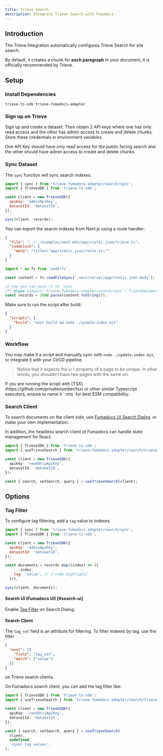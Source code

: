 ```yaml
---
title: Trieve Search
description: Integrate Trieve Search with Fumadocs
---
```


## Introduction

The Trieve Integration automatically configures Trieve Search for site search.

By default, it creates a chunk for **each paragraph** in your document, it is
officially recommended by Trieve.

## Setup

### Install Dependencies

```package-install
trieve-ts-sdk trieve-fumadocs-adapter
```

### Sign up on Trieve

Sign up and create a dataset. Then obtain 2 API keys where one has only read access and the other has admin access to create and delete chunks.
Store these credentials in environment variables.

<Callout title="Notice">
  One API Key should have only read access for the public facing search and the
  other should have admin access to create and delete chunks.
</Callout>

### Sync Dataset

The `sync` function will sync search indexes.

```js title="update-index.mjs"
import { sync } from 'trieve-fumadocs-adapter/search/sync';
import { TrieveSDK } from 'trieve-ts-sdk';

const client = new TrieveSDK({
  apiKey: 'adminApiKey',
  datasetId: 'datasetId',
});

sync(client, records);
```

You can export the search indexes from Next.js using a route handler:

```json doc-gen:file
{
  "file": "../../examples/next-mdx/app/static.json/trieve.ts",
  "codeblock": {
    "meta": "title=\"app/static.json/route.ts\""
  }
}
```

```js title="update-index.mjs"
import * as fs from 'node:fs';

const content = fs.readFileSync('.next/server/app/static.json.body');

// now you can pass it to `sync`
/** @type {import('trieve-fumadocs-adapter/search/sync').TrieveDocument[]} **/
const records = JSON.parse(content.toString());
```

Make sure to run the script after build:

```json title="package.json"
{
  "scripts": {
    "build": "next build && node ./update-index.mjs"
  }
}
```

### Workflow

You may make it a script and manually sync with `node ./update-index.mjs`, or
integrate it with your CI/CD pipeline.

> Notice that it expects the `url` property of a page to be unique. In other words, you shouldn't have two pages with the same
> url.

<Callout type="warn" title="Typescript Usage">
  If you are running the script with [TSX](https://github.com/privatenumber/tsx)
  or other similar Typescript executors, ensure to name it `.mts` for best ESM
  compatibility.
</Callout>

### Search Client

To search documents on the client side, use [Fumadocs UI Search Dialog](/docs/ui/search#trieve), or make your own implementation.

In addition, the headless search client of Fumadocs can handle state management for React.

```ts
import { TrieveSDK } from 'trieve-ts-sdk';
import { useTrieveSearch } from 'trieve-fumadocs-adapter/search/trieve';

const client = new TrieveSDK({
  apiKey: 'readOnlyApiKey',
  datasetId: 'datasetId',
});

const { search, setSearch, query } = useTrieveSearch(client);
```

## Options

### Tag Filter

To configure tag filtering, add a `tag` value to indexes.

```js
import { sync } from 'trieve-fumadocs-adapter/search/sync';
import { TrieveSDK } from 'trieve-ts-sdk';

const client = new TrieveSDK({
  apiKey: 'adminApiKey',
  datasetId: 'datasetId',
});

const documents = records.map((index) => ({
    ...index,
    tag: 'value', // [!code highlight]
  })),

sync(client, documents);
```

#### Search UI (Fumadocs UI) [#search-ui]

Enable [Tag Filter](/docs/ui/search#tag-filter-1) on Search Dialog.

#### Search Client

The `tag_set` field is an attribute for filtering. To filter indexes by tag, use the filter

```JSON
{
  "must": [{
    "field": "tag_set",
    "match": ["value"]
  }]
}
```

on Trieve search clients.

On Fumadocs search client, you can add the tag filter like:

```ts
import { TrieveSDK } from 'trieve-ts-sdk';
import { useTrieveSearch } from 'trieve-fumadocs-adapter/search/trieve';

const client = new TrieveSDK({
  apiKey: 'readOnlyApiKey',
  datasetId: 'datasetId',
});

const { search, setSearch, query } = useTrieveSearch(
  client,
  undefined,
  '<your tag value>',
);
```
